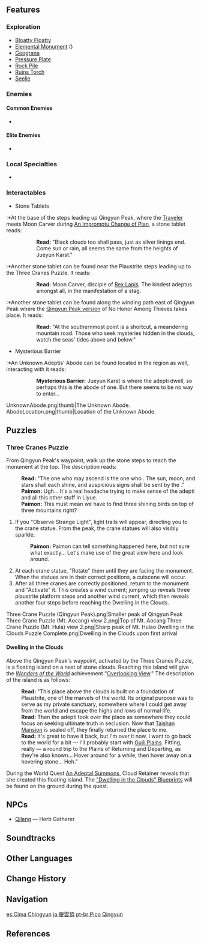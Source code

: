 {{Location Infobox
|image        = Qingyun Peak.png
|type         = Subarea
|region       = Liyue
|area         = Minlin
}}
{{Location Intro|{{Lang|'''Qingyun Peak'''|zh=庆云顶|zh_rm=Qìngyún-dǐng}}|description=<p>It is the home of the [[adeptus]] [[Moon Carver]].</p><p>Notably, the Dwelling in the Clouds &mdash; a small floating island high above this mountain &mdash; can be reached by completing a puzzle. It was created by [[Cloud Retainer]] at an unknown point in the past.</p>}}

==Features==
===Exploration===
*[[Bloatty Floatty]]
*[[Elemental Monument]] ({{Geo}})
*[[Geograna]]
*[[Pressure Plate]]
*[[Rock Pile]]
*[[Ruins Torch]]
*[[Seelie]]

===Enemies===
====Common Enemies====
*{{Enemy List|Cryo Slime;Geo Slime;Treasure Hoarders: Gravedigger;Treasure Hoarders: Marksman;Treasure Hoarders: Scout;Treasure Hoarders: Pyro Potioneer;Pyro Whopperflower|x=0}}

====Elite Enemies====
*{{Enemy|Eye of the Storm}}

===Local Specialties===
*{{Item|Qingxin}}

===Interactables===
*Stone Tablets
:*At the base of the steps leading up Qingyun Peak, where the [[Traveler]] meets Moon Carver during [[An Impromptu Change of Plan]], a stone tablet reads:
{{Dialogue start}}
::'''Read:''' "Black clouds too shall pass, just as silver linings end. Come sun or rain, all seems the same from the heights of Jueyun Karst."
{{Dialogue end}}
:*Another stone tablet can be found near the Plaustrite steps leading up to the Three Cranes Puzzle. It reads:
{{Dialogue start}}
::'''Read:''' Moon Carver, disciple of [[Rex Lapis]]. The kindest adeptus amongst all, in the manifestation of a stag.
{{Dialogue end}}
:*Another stone tablet can be found along the winding path east of Qingyun Peak where the [[No Honor Among Thieves#Qingyun Peak|Qingyun Peak version]] of No Honor Among Thieves takes place. It reads:
{{Dialogue start}}
::'''Read:''' "At the southernmost point is a shortcut, a meandering mountain road. Those who seek mysteries hidden in the clouds, watch the seas' tides above and below."
{{Dialogue end}}

*Mysterious Barrier
:*An Unknown Adeptis' Abode can be found located in the region as well, interacting with it reads:
{{Dialogue start}}
::'''Mysterious Barrier:''' Jueyun Karst is where the adepti dwell, so perhaps this is the abode of one. But there seems to be no way to enter...
{{Dialogue end}}
<gallery hideaddbutton="true" captionalign="center">
UnknownAbode.png|thumb|The Unknown Abode.
AbodeLocation.png|thumb|Location of the Unknown Abode.
</gallery>

==Puzzles==
===Three Cranes Puzzle===
From Qingyun Peak's waypoint, walk up the stone steps to reach the monument at the top. The description reads:

{{Dialogue start}}
:'''Read:''' "The one who may ascend is the one who {{Color|buzzword|kowtows atop the three mountains}}. The sun, moon, and stars shall each shine, and auspicious signs shall be sent by the {{Color|buzzword|three divine birds}}."
:'''Paimon:''' Ugh... It's a real headache trying to make sense of the adepti and all this other stuff in Liyue.
:'''Paimon:''' This must mean we have to find three shining birds on top of three mountains right?
{{Dialogue end}}

#If you "Observe Strange Light", light trails will appear, directing you to the crane statue. From the peak, the crane statues will also visibly sparkle.
#:{{Dialogue start}}'''Paimon:''' Paimon can tell something happened here, but not sure what exactly... Let's make use of the great view here and look around.{{Dialogue end}}
#At each crane statue, "Rotate" them until they are facing the monument. When the statues are in their correct positions, a cutscene will occur.
#After all three cranes are correctly positioned, return to the monument and "Activate" it. This creates a wind current; jumping up reveals three plaustrite platform steps and another wind current, which then reveals another four steps before reaching the Dwelling in the Clouds.
<gallery hideaddbutton="true" captionalign="center">
Three Crane Puzzle (Qingyun Peak).png|Smaller peak of Qingyun Peak
Three Crane Puzzle (Mt. Aocang) view 2.png|Top of Mt. Aocang
Three Crane Puzzle (Mt. Hula) view 2.png|Sharp peak of Mt. Hulao
Dwelling in the Clouds Puzzle Complete.png|Dwelling in the Clouds upon first arrival
</gallery>

====Dwelling in the Clouds====
Above the Qingyun Peak's waypoint, activated by the Three Cranes Puzzle, is a floating island on a nest of stone clouds. Reaching this island will give the ''[[Wonders of the World]]'' achievement "[[Overlooking View]]." The description of the island is as follows:

{{Dialogue start}}
:'''Read:''' "This place above the clouds is built on a foundation of Plaustrite, one of the marvels of the world. Its original purpose was to serve as my private sanctuary, somewhere where I could get away from the world and escape the highs and lows of normal life.
:'''Read:''' Then the adepti took over the place as somewhere they could focus on seeking ultimate truth in seclusion. Now that [[Taishan Mansion]] is sealed off, they finally returned the place to me.
:'''Read:''' It's great to have it back, but I'm over it now. I want to go back to the world for a bit &mdash; I'll probably start with [[Guili Plains]]. Fitting, really &mdash; a round trip to the Plains of Returning and Departing, as they're also known... Hover around for a while, then hover away on a hovering stone... Heh."
{{Dialogue end}}

During the World Quest [[An Adeptal Summons]], Cloud Retainer reveals that she created this floating island. The [["Dwelling in the Clouds" Blueprints]] will be found on the ground during the quest.

==NPCs==
* [[Qilang]]  &mdash; Herb Gatherer

==Soundtracks==
{{Soundtracks by Category Table|Qingyun Peak Soundtracks|header=Qingyun Peak}}

==Other Languages==
{{Other Languages
|en      = Qingyun Peak
|zhs     = 庆云顶
|zhs_rm  = Qìngyún-dǐng
|zht     = 慶雲頂
|zht_rm  = Qìngyún-dǐng
|zh_tl   = Celebratory Cloud Peak
|ja      = {{Rubi|慶|けい|雲|うん|頂|ちょう}}
|ja_rm   = Kei'un-chou<ref>[[Map]], Label: Qingyun Peak (Japanese)</ref>
|ja_tl   = Celebratory Cloud Peak{{Sino|ja}}
|ko      = {{tt|경운봉|慶雲峰}}
|ko_rm   = Gyeong'un-bong
|ko_tl   = Qingyun Peak{{Sino|ko|part=1}}
|es      = Cima Chingyun
|es_tl   = Qingyun Peak
|fr      = Pic Qingyun
|fr_tl   = Qingyun Peak
|ru      = Пик Цинъюнь
|ru_tl   = Qingyun Peak
|th      = Qingyun Peak
|vi      = {{tt|Khánh Vân Đỉnh|慶雲頂}}
|vi_tl   = Celebratory Cloud Peak{{Sino|vi}}
|de      = Qingyun-Gipfel
|de_tl   = Qingyun Peak
|id      = Qingyun Peak
|pt      = Pico Qingyun
|pt_tl   = Qingyun Peak
}}

==Change History==
{{Change History|1.0}}

==Navigation==
{{Area Navbox|Liyue}}

[[es:Cima Chingyun]]
[[ja:慶雲頂]]
[[pt-br:Pico Qingyun]]

==References==
{{Reflist}}